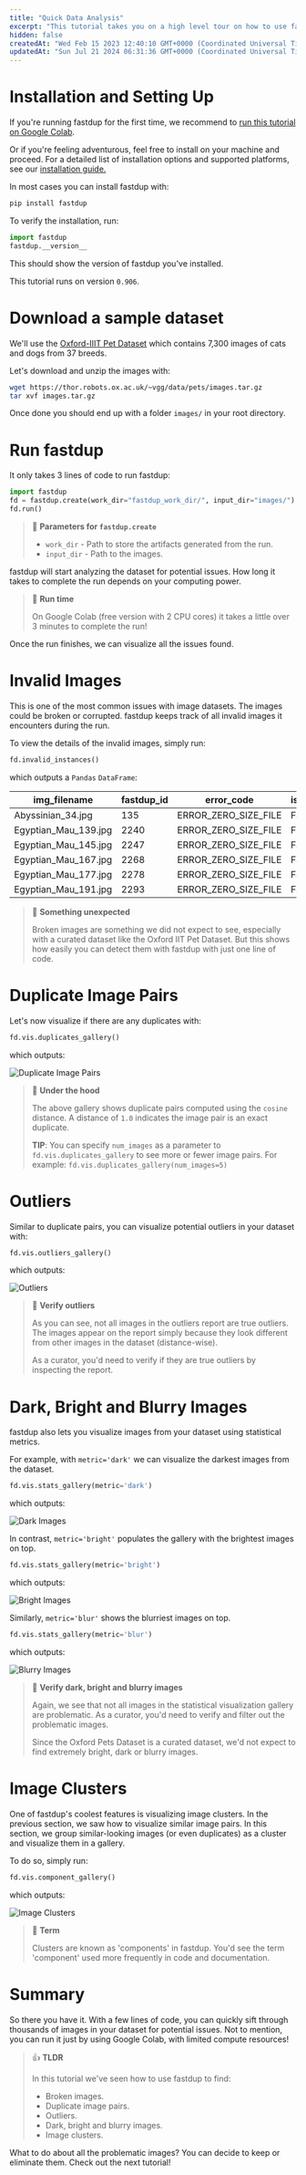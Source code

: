 ```yaml
---
title: "Quick Data Analysis"
excerpt: "This tutorial takes you on a high level tour on how to use fastdup to quickly analyze an image collection. We show how you can get started with using the core functions of fastdup in no time.\n\nBy the end of this tutorial you'll learn how to use fastdup to find:\n\n+ Broken images.\n+ Duplicate image pairs.\n+ Outliers.\n+ Dark, bright and blurry images.\n+ Image clusters.\n\nIf you're new, start here."
hidden: false
createdAt: "Wed Feb 15 2023 12:40:10 GMT+0000 (Coordinated Universal Time)"
updatedAt: "Sun Jul 21 2024 06:31:36 GMT+0000 (Coordinated Universal Time)"
---
```


# Installation and Setting Up

If you're running fastdup for the first time, we recommend to [run this tutorial on Google Colab](https://colab.research.google.com/github/visual-layer/fastdup/blob/main/examples/quickstart.ipynb). 

Or if you're feeling adventurous, feel free to install on your machine and proceed. For a detailed list of installation options and supported platforms, see our [installation guide.](https://visual-layer.readme.io/docs/installation)

In most cases you can install fastdup with:

```bash
pip install fastdup
```

To verify the installation, run:

```python
import fastdup
fastdup.__version__
```

This should show the version of fastdup you've installed.

This tutorial runs on version `0.906`.

# Download a sample dataset

We'll use the [Oxford-IIIT Pet Dataset](https://www.robots.ox.ac.uk/~vgg/data/pets/) which contains 7,300 images of cats and dogs from 37 breeds.

Let's download and unzip the images with:

```bash
wget https://thor.robots.ox.ac.uk/~vgg/data/pets/images.tar.gz
tar xvf images.tar.gz 
```

Once done you should end up with a folder `images/` in your root directory.

# Run fastdup

It only takes 3 lines of code to run fastdup:

```python
import fastdup
fd = fastdup.create(work_dir="fastdup_work_dir/", input_dir="images/")
fd.run()
```

> 📘 **Parameters for `fastdup.create`**
> 
> - `work_dir` - Path to store the artifacts generated from the run.
> - `input_dir` - Path to the images.

fastdup will start analyzing the dataset for potential issues. How long it takes to complete the run depends on your computing power. 

> 🚧 **Run time**
> 
> On Google Colab (free version with 2 CPU cores) it takes a little over 3 minutes to complete the run!

Once the run finishes, we can visualize all the issues found.

# Invalid Images

This is one of the most common issues with image datasets. The images could be broken or corrupted. fastdup keeps track of all invalid images it encounters during the run.

To view the details of the invalid images, simply run:

```python
fd.invalid_instances()
```

which outputs a `Pandas` `DataFrame`:

| img_filename        | fastdup_id | error_code          | is_valid |
|---------------------|------------|---------------------|----------|
| Abyssinian_34.jpg   | 135        | ERROR_ZERO_SIZE_FILE| False    |
| Egyptian_Mau_139.jpg| 2240       | ERROR_ZERO_SIZE_FILE| False    |
| Egyptian_Mau_145.jpg| 2247       | ERROR_ZERO_SIZE_FILE| False    |
| Egyptian_Mau_167.jpg| 2268       | ERROR_ZERO_SIZE_FILE| False    |
| Egyptian_Mau_177.jpg| 2278       | ERROR_ZERO_SIZE_FILE| False    |
| Egyptian_Mau_191.jpg| 2293       | ERROR_ZERO_SIZE_FILE| False    |

> 📘 **Something unexpected**
> 
> Broken images are something we did not expect to see, especially with a curated dataset like the Oxford IIT Pet Dataset. But this shows how easily you can detect them with fastdup with just one line of code.

# Duplicate Image Pairs

Let's now visualize if there are any duplicates with:

```python
fd.vis.duplicates_gallery()
```

which outputs:

![Duplicate Image Pairs](https://files.readme.io/0529bb4-_home_dnth_Downloads_duplicates.html.png)

> 📘 **Under the hood**
> 
> The above gallery shows duplicate pairs computed using the `cosine` distance. A distance of `1.0` indicates the image pair is an exact duplicate.
> 
> **TIP**: You can specify `num_images` as a parameter to `fd.vis.duplicates_gallery` to see more or fewer image pairs. For example: `fd.vis.duplicates_gallery(num_images=5)`

# Outliers

Similar to duplicate pairs, you can visualize potential outliers in your dataset with:

```python
fd.vis.outliers_gallery()
```

which outputs:

![Outliers](https://files.readme.io/9bfafc7-_home_dnth_Downloads_outliers.html.png)

> 📘 **Verify outliers**
> 
> As you can see, not all images in the outliers report are true outliers. The images appear on the report simply because they look different from other images in the dataset (distance-wise).
> 
> As a curator, you'd need to verify if they are true outliers by inspecting the report.

# Dark, Bright and Blurry Images

fastdup also lets you visualize images from your dataset using statistical metrics. 

For example, with `metric='dark'` we can visualize the darkest images from the dataset.

```python
fd.vis.stats_gallery(metric='dark')
```

which outputs:

![Dark Images](https://files.readme.io/cc4ef17-_home_dnth_Downloads_mean.html.png)

In contrast, `metric='bright'` populates the gallery with the brightest images on top.

```python
fd.vis.stats_gallery(metric='bright')
```

which outputs:

![Bright Images](https://files.readme.io/d6afe94-_home_dnth_Downloads_mean201.html.png)

Similarly, `metric='blur'` shows the blurriest images on top.

```python
fd.vis.stats_gallery(metric='blur')
```

which outputs:

![Blurry Images](https://files.readme.io/11f872c-_home_dnth_Downloads_blur.html.png)

> 📘 **Verify dark, bright and blurry images**
> 
> Again, we see that not all images in the statistical visualization gallery are problematic. As a curator, you'd need to verify and filter out the problematic images.
> 
> Since the Oxford Pets Dataset is a curated dataset, we'd not expect to find extremely bright, dark or blurry images.

# Image Clusters

One of fastdup's coolest features is visualizing image clusters. In the previous section, we saw how to visualize similar image pairs. In this section, we group similar-looking images (or even duplicates) as a cluster and visualize them in a gallery.

To do so, simply run:

```python
fd.vis.component_gallery()
```

which outputs:

![Image Clusters](https://files.readme.io/87cb580-_home_dnth_Downloads_components.html.png)

> 📘 **Term**
> 
> Clusters are known as 'components' in fastdup. You'd see the term 'component' used more frequently in code and documentation.

# Summary

So there you have it. With a few lines of code, you can quickly sift through thousands of images in your dataset for potential issues. Not to mention, you can run it just by using Google Colab, with limited compute resources!

> 👍 **TLDR**
> 
> In this tutorial we've seen how to use fastdup to find:
> 
> - Broken images.
> - Duplicate image pairs.
> - Outliers.
> - Dark, bright and blurry images.
> - Image clusters.

What to do about all the problematic images? You can decide to keep or eliminate them. Check out the next tutorial!

